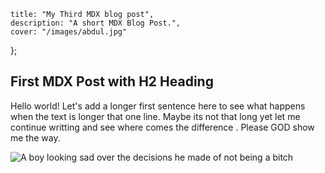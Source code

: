     title: "My Third MDX blog post",
    description: "A short MDX Blog Post.",
    cover: "/images/abdul.jpg"
};

## First MDX Post with H2 Heading

Hello world! Let's add a longer 
first sentence here to see what happens 
when the text is longer that one line. 
Maybe its not that long yet let me continue 
writting and see where comes the difference . 
Please GOD show me the way.

![A boy looking sad over the decisions he made of not being a bitch](/images/megithub.jpg)

<Figure 
    src="/images/megithub.jpg" 
    alt="A cryptic motionless bush stone-curlew snuggled into wood chips"
    width={1600}
    height={900} 
/>

